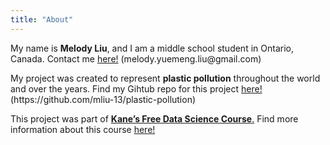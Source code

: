 ```yaml
---
title: "About"
---
```


My name is **Melody Liu**, and I am a middle school student in Ontario, Canada. Contact me [here!](melody.yuemeng.liu@gmail.com) (melody.yuemeng.liu@gmail.com)

My project was created to represent **plastic pollution** throughout the world and over the years. Find my Gihtub repo for this project [here!](https://github.com/mliu-13/plastic-pollution) (https://github.com/mliu-13/plastic-pollution)

This project was part of [**Kane's Free Data Science Course**.](https://bootcamp.davidkane.info/) Find more information about this course [here!](https://bootcamp.davidkane.info/)
